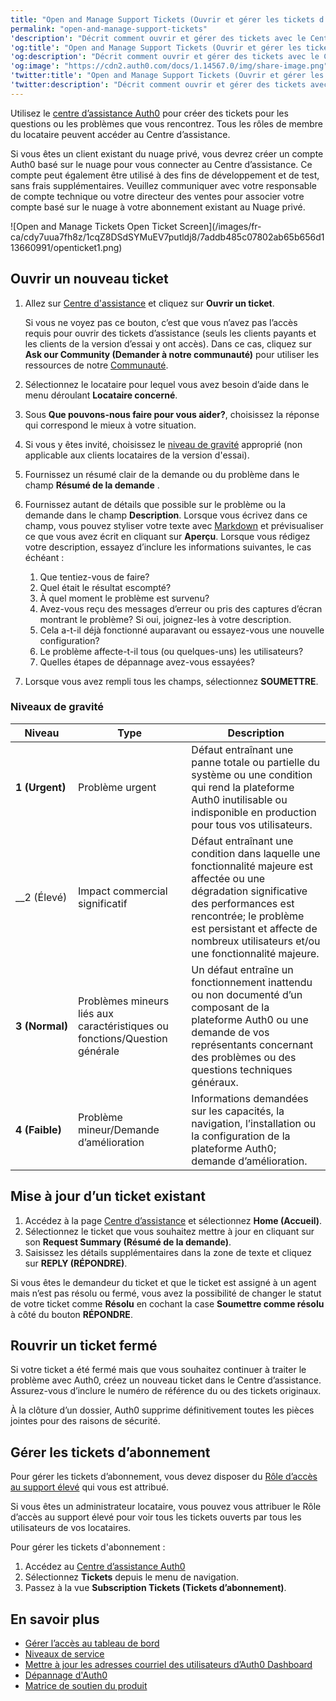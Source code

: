 ---
title: "Open and Manage Support Tickets (Ouvrir et gérer les tickets d’assistance)"
permalink: "open-and-manage-support-tickets"
'description': "Décrit comment ouvrir et gérer des tickets avec le Centre d’assistance."
'og:title': "Open and Manage Support Tickets (Ouvrir et gérer les tickets d’assistance)"
'og:description': "Décrit comment ouvrir et gérer des tickets avec le Centre d’assistance."
'og:image': "https://cdn2.auth0.com/docs/1.14567.0/img/share-image.png"
'twitter:title': "Open and Manage Support Tickets (Ouvrir et gérer les tickets d’assistance)"
'twitter:description': "Décrit comment ouvrir et gérer des tickets avec le Centre d’assistance."
---

Utilisez le [centre d’assistance Auth0](https://support.auth0.com) pour créer des tickets pour les questions ou les problèmes que vous rencontrez. Tous les rôles de membre du locataire peuvent accéder au Centre d’assistance.

Si vous êtes un client existant du nuage privé, vous devrez créer un compte Auth0 basé sur le nuage pour vous connecter au Centre d’assistance. Ce compte peut également être utilisé à des fins de développement et de test, sans frais supplémentaires. Veuillez communiquer avec votre responsable de compte technique ou votre directeur des ventes pour associer votre compte basé sur le nuage à votre abonnement existant au Nuage privé.

<Frame>![Open and Manage Tickets Open Ticket Screen](/images/fr-ca/cdy7uua7fh8z/1cqZ8DSdSYMuEV7putldj8/7addb485c07802ab65b656d113660991/openticket1.png)</Frame>

## Ouvrir un nouveau ticket

1. Allez sur [Centre d'assistance](https://support.auth0.com) et cliquez sur **Ouvrir un ticket**.

   <Callout icon="file-lines" color="#0EA5E9" iconType="regular">

   Si vous ne voyez pas ce bouton, c’est que vous n’avez pas l’accès requis pour ouvrir des tickets d’assistance (seuls les clients payants et les clients de la version d’essai y ont accès). Dans ce cas, cliquez sur **Ask our Community (Demander à notre communauté)** pour utiliser les ressources de notre [Communauté](https://community.auth0.com/).

   </Callout>

2. Sélectionnez le locataire pour lequel vous avez besoin d’aide dans le menu déroulant **Locataire concerné**.
3. Sous **Que pouvons-nous faire pour vous aider?**, choisissez la réponse qui correspond le mieux à votre situation.
4. Si vous y êtes invité, choisissez le [niveau de gravité](#severity-levels) approprié (non applicable aux clients locataires de la version d'essai).
5. Fournissez un résumé clair de la demande ou du problème dans le champ **Résumé de la demande** .
6. Fournissez autant de détails que possible sur le problème ou la demande dans le champ **Description**. Lorsque vous écrivez dans ce champ, vous pouvez styliser votre texte avec [Markdown](https://guides.github.com/features/mastering-markdown) et prévisualiser ce que vous avez écrit en cliquant sur **Aperçu**. Lorsque vous rédigez votre description, essayez d’inclure les informations suivantes, le cas échéant :

   1. Que tentiez-vous de faire?
   2. Quel était le résultat escompté?
   3. À quel moment le problème est survenu?
   4. Avez-vous reçu des messages d’erreur ou pris des captures d’écran montrant le problème? Si oui, joignez-les à votre description.
   5. Cela a-t-il déjà fonctionné auparavant ou essayez-vous une nouvelle configuration?
   6. Le problème affecte-t-il tous (ou quelques-uns) les utilisateurs?
   7. Quelles étapes de dépannage avez-vous essayées?
7. Lorsque vous avez rempli tous les champs, sélectionnez **SOUMETTRE**.

### Niveaux de gravité

<table class="table"><thead>
<tr>
<th><strong>Niveau</strong></th>
<th><strong>Type</strong></th>
<th><strong>Description</strong></th>
</tr>
</thead>
<tbody>
<tr>
<td><strong>1 (Urgent)</strong></td>
<td>Problème urgent</td>
<td>Défaut entraînant une panne totale ou partielle du système ou une condition qui rend la plateforme Auth0 inutilisable ou indisponible en production pour tous vos utilisateurs.</td>
</tr>
<tr>
<td>__2 (Élevé)</td>
<td>Impact commercial significatif</td>
<td>Défaut entraînant une condition dans laquelle une fonctionnalité majeure est affectée ou une dégradation significative des performances est rencontrée; le problème est persistant et affecte de nombreux utilisateurs et/ou une fonctionnalité majeure.</td>
</tr>
<tr>
<td><strong>3 (Normal)</strong></td>
<td>Problèmes mineurs liés aux caractéristiques ou fonctions/Question générale</td>
<td>Un défaut entraîne un fonctionnement inattendu ou non documenté d’un composant de la plateforme Auth0 ou une demande de vos représentants concernant des problèmes ou des questions techniques généraux.</td>
</tr>
<tr>
<td><strong>4 (Faible)</strong></td>
<td>Problème mineur/Demande d’amélioration</td>
<td>Informations demandées sur les capacités, la navigation, l’installation ou la configuration de la plateforme Auth0; demande d’amélioration.</td>
</tr>
</tbody>
</table>

## Mise à jour d’un ticket existant

1. Accédez à la page [Centre d’assistance](https://support.auth0.com) et sélectionnez **Home (Accueil)**.
2. Sélectionnez le ticket que vous souhaitez mettre à jour en cliquant sur son **Request Summary (Résumé de la demande)**.
3. Saisissez les détails supplémentaires dans la zone de texte et cliquez sur **REPLY (RÉPONDRE)**.

Si vous êtes le demandeur du ticket et que le ticket est assigné à un agent mais n’est pas résolu ou fermé, vous avez la possibilité de changer le statut de votre ticket comme **Résolu** en cochant la case **Soumettre comme résolu** à côté du bouton **RÉPONDRE**.

## Rouvrir un ticket fermé

Si votre ticket a été fermé mais que vous souhaitez continuer à traiter le problème avec Auth0, créez un nouveau ticket dans le Centre d’assistance. Assurez-vous d’inclure le numéro de référence du ou des tickets originaux.

<Callout icon="file-lines" color="#0EA5E9" iconType="regular">

À la clôture d’un dossier, Auth0 supprime définitivement toutes les pièces jointes pour des raisons de sécurité.

</Callout>

## Gérer les tickets d’abonnement

<Callout icon="file-lines" color="#0EA5E9" iconType="regular">

Pour gérer les tickets d’abonnement, vous devez disposer du [Rôle d’accès au support élevé](/docs/fr-ca/get-started/manage-dashboard-access/feature-access-by-role) qui vous est attribué.

Si vous êtes un administrateur locataire, vous pouvez vous attribuer le Rôle d’accès au support élevé pour voir tous les tickets ouverts par tous les utilisateurs de vos locataires.

</Callout>

Pour gérer les tickets d'abonnement :

1. Accédez au [Centre d’assistance Auth0](https://support.auth0.com)
2. Sélectionnez **Tickets** depuis le menu de navigation.
3. Passez à la vue **Subscription Tickets (Tickets d’abonnement)**.

## En savoir plus

* [Gérer l’accès au tableau de bord](/docs/fr-ca/get-started/manage-dashboard-access)
* [Niveaux de service](/docs/fr-ca/troubleshoot/customer-support/services-level-descriptions)
* [Mettre à jour les adresses courriel des utilisateurs d’Auth0 Dashboard](/docs/fr-ca/get-started/manage-dashboard-access/update-dashboard-user-email)
* [Dépannage d'Auth0](/docs/fr-ca/troubleshoot)
* [Matrice de soutien du produit](/docs/fr-ca/troubleshoot/customer-support/product-support-matrix)